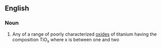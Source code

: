 ==English==

===Noun===
{{en-noun|head=[[titanium]] [[suboxide]]}}

# {{label|en|inorganic compound}} Any of a range of poorly characterized [[oxide]]s of titanium having the composition TiO<sub>x</sub> where x is between one and two
